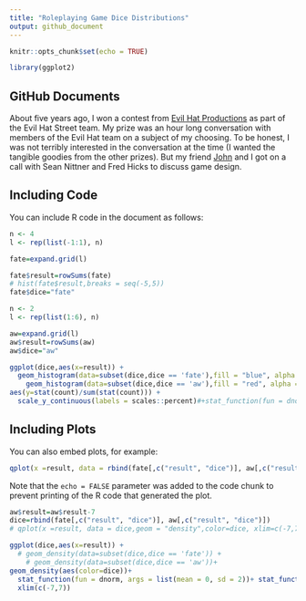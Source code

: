 ```yaml
---
title: "Roleplaying Game Dice Distributions"
output: github_document
---
```


```r
knitr::opts_chunk$set(echo = TRUE)
```

```r
library(ggplot2)
```


## GitHub Documents
About five years ago, I won a contest from [Evil Hat Productions](https://www.evilhat.com/home/) as part of the Evil Hat Street team. My prize was an hour long conversation with members of the Evil Hat team on a subject of my choosing. To be honest, I was not terribly interested in the conversation at the time (I wanted the tangible goodies from the other prizes). But my friend [John](https://github.com/owendl/rpgaday2020/blob/master/29-ride-DO.md) and I got on a call with Sean Nittner and Fred Hicks to discuss game design. 

## Including Code

You can include R code in the document as follows:

```r
n <- 4
l <- rep(list(-1:1), n)

fate=expand.grid(l)

fate$result=rowSums(fate)
# hist(fate$result,breaks = seq(-5,5))
fate$dice="fate"
```

```r
n <- 2
l <- rep(list(1:6), n)

aw=expand.grid(l)
aw$result=rowSums(aw)
aw$dice="aw"


```

```r
ggplot(dice,aes(x=result)) +
  geom_histogram(data=subset(dice,dice == 'fate'),fill = "blue", alpha = 0.2) +
    geom_histogram(data=subset(dice,dice == 'aw'),fill = "red", alpha = 0.2)+
aes(y=stat(count)/sum(stat(count))) +
  scale_y_continuous(labels = scales::percent)#+stat_function(fun = dnorm, args = list(mean = 0, sd = 2))+ stat_function(fun = dnorm, args = list(mean = 0, sd = 3))
```

## Including Plots

You can also embed plots, for example:

```r
qplot(x =result, data = rbind(fate[,c("result", "dice")], aw[,c("result", "dice")]),geom = "density",color=dice )
```

Note that the `echo = FALSE` parameter was added to the code chunk to prevent printing of the R code that generated the plot.

```r
aw$result=aw$result-7
dice=rbind(fate[,c("result", "dice")], aw[,c("result", "dice")])
# qplot(x =result, data = dice,geom = "density",color=dice, xlim=c(-7,7))

ggplot(dice,aes(x=result)) +
  # geom_density(data=subset(dice,dice == 'fate')) +
    # geom_density(data=subset(dice,dice == 'aw'))+
geom_density(aes(color=dice))+
  stat_function(fun = dnorm, args = list(mean = 0, sd = 2))+ stat_function(fun = dnorm, args = list(mean = 0, sd = 3))+ 
  xlim(c(-7,7))
```




